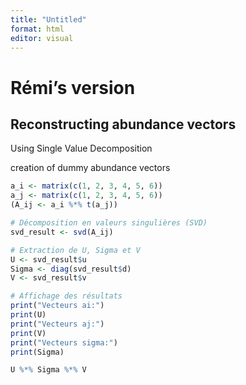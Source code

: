 ```yaml
---
title: "Untitled"
format: html
editor: visual
---
```


# Rémi's version

## Reconstructing abundance vectors

Using Single Value Decomposition

creation of dummy abundance vectors

```r
a_i <- matrix(c(1, 2, 3, 4, 5, 6))
a_j <- matrix(c(1, 2, 3, 4, 5, 6))
(A_ij <- a_i %*% t(a_j))
```

```r
# Décomposition en valeurs singulières (SVD)
svd_result <- svd(A_ij)

# Extraction de U, Sigma et V
U <- svd_result$u
Sigma <- diag(svd_result$d)
V <- svd_result$v

# Affichage des résultats
print("Vecteurs ai:")
print(U)
print("Vecteurs aj:")
print(V)
print("Vecteurs sigma:")
print(Sigma)
```

```r
U %*% Sigma %*% V
```
